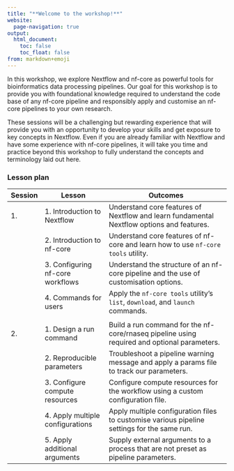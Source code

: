```yaml
---
title: "**Welcome to the workshop!**"
website:
  page-navigation: true
output:
  html_document:
    toc: false
    toc_float: false
from: markdown+emoji
---
```


In this workshop, we explore Nextflow and nf-core as powerful tools for bioinformatics data processing pipelines. Our goal for this workshop is to provide you with foundational knowledge required to understand the code base of any nf-core pipeline and responsibly apply and customise an nf-core pipelines to your own research. 

These sessions will be a challenging but rewarding experience that will provide you with an opportunity to develop your skills and get exposure to key concepts in Nextflow. Even if you are already familiar with Nextflow and have some experience with nf-core pipelines, it will take you time and practice beyond this workshop to fully understand the concepts and terminology laid out here. 

### **Lesson plan**{.unlisted}

| Session | Lesson | Outcomes |
|--|--------|----------------|
| 1.| 1. Introduction to Nextflow | Understand core features of Nextflow and learn fundamental Nextflow options and features. |
| | 2. Introduction to nf-core | Understand core features of nf-core and learn how to use `nf-core tools` utility. |
| | 3. Configuring nf-core workflows | Understand the structure of an nf-core pipeline and the use of customisation options. |
| | 4. Commands for users | Apply the `nf-core tools` utility's `list`, `download`, and `launch` commands. |
||||
| 2.| 1. Design a run command | Build a run command for the nf-core/rnaseq pipeline using required and optional parameters. |
| | 2. Reproducible parameters | Troubleshoot a pipeline warning message and apply a params file to track our parameters. |
| | 3. Configure compute resources | Configure compute resources for the workflow using a custom configuration file. |
| | 4. Apply multiple configurations | Apply multiple configuration files to customise various pipeline settings for the same run. |
| | 5. Apply additional arguments | Supply external arguments to a process that are not preset as pipeline parameters. |
